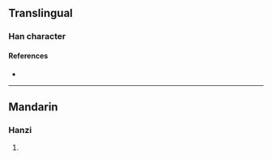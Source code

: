 {{character info/new}}
==Translingual==

===Han character===
{{Han char|rn=94|rad=犬|as=07|sn=10|four=44227|canj=KHKKB|ids=⿰犭希}}

====References====
* {{Han ref|kx=0711.190|dkj=20416|dj=1123.190|hdz=21349.130|uh=72F6|ud=29430|bh=D2A7|bd=53927}}

----

==Mandarin==

===Hanzi===
{{cmn-hanzi|pin=[[xǐ]] ([[xi3]])|wg=hsi<sup>3</sup>}}

# {{defn|lang=cmn|sort=犬07}}